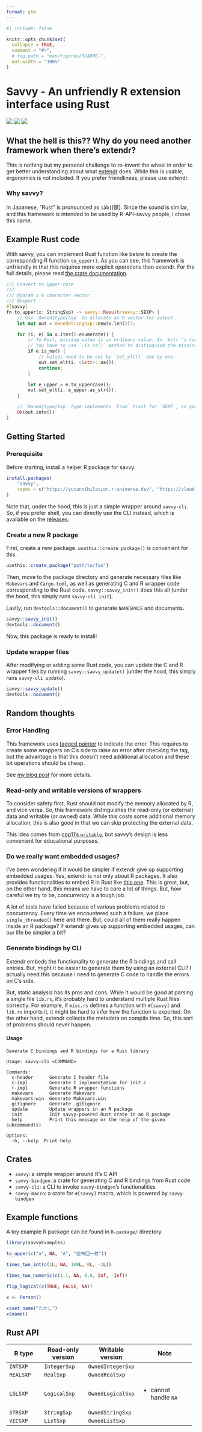 ```yaml
---
format: gfm
---
```


<!-- README.md is generated from README.qmd. Please edit that file -->

```r
#| include: false

knitr::opts_chunk$set(
  collapse = TRUE,
  comment = "#>",
  # fig.path = "man/figures/README-",
  out.width = "100%"
)
```

# Savvy - An unfriendly R extension interface using Rust

<!-- badges: start -->

[![](https://img.shields.io/github/actions/workflow/status/yutannihilation/savvy/R-CMD-check.yaml?style=flat-square&logo=github)](https://github.com/yutannihilation/savvy/actions/workflows/R-CMD-check.yaml)
[![](https://img.shields.io/crates/v/savvy.svg?style=flat-square&logo=rust)](https://crates.io/crates/savvy)
[![](https://img.shields.io/docsrs/savvy.svg?style=flat-square&logo=docsdotrs)](https://docs.rs/savvy/latest/)

<!-- badges: end -->

## What the hell is this?? Why do you need another framework when there's extendr?

This is nothing but my personal challenge to re-invent the wheel in order to get better understanding about what [extendr](https://extendr.github.io/) does. While this is usable, ergonomics is not included. If you prefer friendliness, please use extendr.

### Why savvy?

In Japanese, "Rust" is pronounced as `sàbí`(錆). Since the sound is similar, and this framework is intended to be used by R-API-savvy people, I chose this name.

## Example Rust code

With savvy, you can implement Rust function like below to create the corresponding R function `to_upper()`. As you can see, this framework is unfriendly in that this requires more explicit operations than extendr. For the full details, please read [the crate documentation](https://yutannihilation.github.io/savvy/savvy/index.html).


``` rust
/// Convert to Upper-case
/// 
/// @param x A character vector.
/// @export
#[savvy]
fn to_upper(x: StringSxp) -> savvy::Result<savvy::SEXP> {
    // Use `Owned{type}Sxp` to allocate an R vector for output.
    let mut out = OwnedStringSxp::new(x.len())?;

    for (i, e) in x.iter().enumerate() {
        // To Rust, missing value is an ordinary value. In `&str`'s case, it's just "NA".
        // You have to use `.is_na()` method to distinguish the missing value.
        if e.is_na() {
            // Values need to be set by `set_elt()` one by one.
            out.set_elt(i, <&str>::na());
            continue;
        }

        let e_upper = e.to_uppercase();
        out.set_elt(i, e_upper.as_str());
    }

    // `Owned{type}Sxp` type implements `From` trait for `SEXP`, so you can use `into()`.
    Ok(out.into())
}
```

## Getting Started

### Prerequisite

Before starting, install a helper R package for savvy.

``` r
install.packages(
    "savvy",
    repos = c("https://yutannihilation.r-universe.dev", "https://cloud.r-project.org")
)
```

Note that, under the hood, this is just a simple wrapper around `savvy-cli`. So, if you prefer shell, you can directly use the CLI instead, which is available on the [releases](https://github.com/yutannihilation/savvy/releases).

### Create a new R package

First, create a new package. `usethis::create_package()` is convenient for this.

``` r
usethis::create_package("path/to/foo")
```

Then, move to the package directory and generate necessary files like `Makevars` and `Cargo.toml`, as well as generating C and R wrapper code corresponding to the Rust code. `savvy::savvy_init()` does this all (under the hood, this simply runs `savvy-cli init`).

Lastly, run `devtools::document()` to generate `NAMESPACE` and documents.

``` r
savvy::savvy_init()
devtools::document()
```

Now, this package is ready to install!

### Update wrapper files

After modifying or adding some Rust code, you can update the C and R wrapper files by running `savvy::savvy_update()` (under the hood, this simply runs `savvy-cli update`).

``` r
savvy::savvy_update()
devtools::document()
```

## Random thoughts

### Error Handling

This framework uses [tagged pointer](%22https://en.wikipedia.org/wiki/Tagged_pointer%22) to indicate the error. This requires to create some wrappers on C's side to raise an error after checking the tag, but the advantage is that this doesn't need additional allocation and these bit operations should be cheap.

See [my blog post](https://yutani.rbind.io/post/dont-panic-we-can-unwind/) for more details.

### Read-only and writable versions of wrappers

To consider safety first, Rust should not modify the memory allocated by R, and vice versa. So, this framework distinguishes the read-only (or external) data and writable (or owned) data. While this costs some additional memory allocation, this is also good in that we can skip protecting the external data.

This idea comes from [cpp11's `writable`](https://cpp11.r-lib.org/articles/motivations.html#copy-on-write-semantics), but savvy's design is less convenient for educational purposes.

### Do we really want embedded usages?

I've been wondering if it would be simpler if extendr give up supporting embedded usages. Yes, extendr is not only about R packages. It also provides functionalities to embed R in Rust like [this one](https://github.com/yutannihilation/extendr-tide-api-server-example). This is great, but, on the other hand, this means we have to care a lot of things. But, how careful we try to be, concurrency is a tough job.

A lot of tests have failed because of various problems related to concurrency. Every time we encountered such a failure, we place `single_threaded()` here and there. But, could all of them really happen inside an R package? If extendr gives up supporting embedded usages, can our life be simpler a bit?

### Generate bindings by CLI

Extendr embeds the functionality to generate the R bindings and call entries. But, might it be easier to generate them by using an external CLI? I actually need this because I need to generate C code to handle the errors on C's side.

But, static analysis has its pros and cons. While it would be good at parsing a single file `lib.rs`, it's probably hard to understand multiple Rust files correctly. For example, if `misc.rs` defines a function with `#[savvy]` and `lib.rs` imports it, it might be hard to infer how the function is exported. On the other hand, extendr collects the metadata on compile time. So, this sort of problems should never happen.

#### Usage

``` console
Generate C bindings and R bindings for a Rust library

Usage: savvy-cli <COMMAND>

Commands:
  c-header      Generate C header file
  c-impl        Generate C implementation for init.c
  r-impl        Generate R wrapper functions
  makevars      Generate Makevars
  makevars-win  Generate Makevars.win
  gitignore     Generate .gitignore
  update        Update wrappers in an R package
  init          Init savvy-powered Rust crate in an R package
  help          Print this message or the help of the given subcommand(s)

Options:
  -h, --help  Print help
```

## Crates

-   `savvy`: a simple wrapper around R's C API
-   `savvy-bindgen`: a crate for generating C and R bindings from Rust code
-   `savvy-cli`: a CLI to invoke `savvy-bindgen`'s functionalities
-   `savvy-macro`: a crate for `#[savvy]` macro, which is powered by `savvy-bindgen`

## Example functions

A toy example R package can be found in `R-package/` directory.

```r
library(savvyExamples)

to_upper(c("a", NA, "A", "座布団一枚"))

times_two_int(c(1L, NA, 100L, 0L, -1L))

times_two_numeric(c(1.1, NA, 0.0, Inf, -Inf))

flip_logical(c(TRUE, FALSE, NA))

x <- Person()

x$set_name("たかし")
x$name()
```

## Rust API

+---------------+-------------------+-------------------+------------------------+
| R type        | Read-only version | Writable version  | Note                   |
+===============+===================+===================+========================+
| `INTSXP`      | `IntegerSxp`      | `OwnedIntegerSxp` |                        |
+---------------+-------------------+-------------------+------------------------+
| `REALSXP`     | `RealSxp`         | `OwnedRealSxp`    |                        |
+---------------+-------------------+-------------------+------------------------+
| `LGLSXP`      | `LogicalSxp`      | `OwnedLogicalSxp` | -   cannot handle `NA` |
+---------------+-------------------+-------------------+------------------------+
| `STRSXP`      | `StringSxp`       | `OwnedStringSxp`  |                        |
+---------------+-------------------+-------------------+------------------------+
| `VECSXP`      | `ListSxp`         | `OwnedListSxp`    |                        |
+---------------+-------------------+-------------------+------------------------+